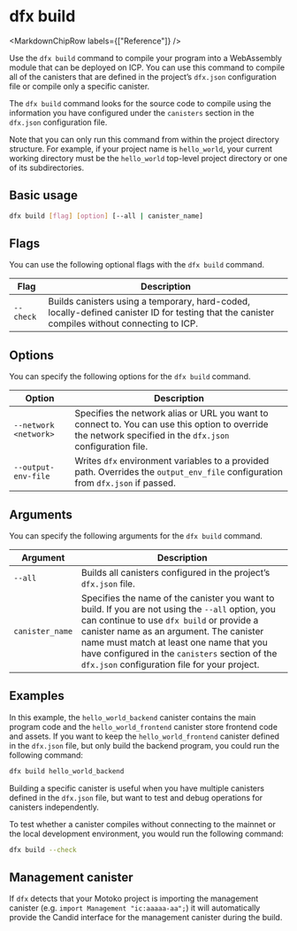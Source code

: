 
# dfx build

<MarkdownChipRow labels={["Reference"]} />

Use the `dfx build` command to compile your program into a WebAssembly module that can be deployed on ICP. You can use this command to compile all of the canisters that are defined in the project’s `dfx.json` configuration file or compile only a specific canister.

The `dfx build` command looks for the source code to compile using the information you have configured under the `canisters` section in the `dfx.json` configuration file.

Note that you can only run this command from within the project directory structure. For example, if your project name is `hello_world`, your current working directory must be the `hello_world` top-level project directory or one of its subdirectories.

## Basic usage

``` bash
dfx build [flag] [option] [--all | canister_name]
```

## Flags

You can use the following optional flags with the `dfx build` command.

| Flag      | Description                                                                                                                                              |
| --------- | -------------------------------------------------------------------------------------------------------------------------------------------------------- |
| `--check` | Builds canisters using a temporary, hard-coded, locally-defined canister ID for testing that the canister compiles without connecting to ICP. |

## Options

You can specify the following options for the `dfx build` command.

| Option                | Description                                                                                                                                                |
| --------------------- | ---------------------------------------------------------------------------------------------------------------------------------------------------------- |
| `--network <network>` | Specifies the network alias or URL you want to connect to. You can use this option to override the network specified in the `dfx.json` configuration file. |
| `--output-env-file`   | Writes `dfx` environment variables to a provided path. Overrides the `output_env_file` configuration from `dfx.json` if passed.                              |

## Arguments

You can specify the following arguments for the `dfx build` command.

| Argument        | Description                                                                                                                                                                                                                                                                                                                              |
| --------------- | ---------------------------------------------------------------------------------------------------------------------------------------------------------------------------------------------------------------------------------------------------------------------------------------------------------------------------------------- |
| `--all`         | Builds all canisters configured in the project’s `dfx.json` file.                                                                                                                                                                                                                                                                 |
| `canister_name` | Specifies the name of the canister you want to build. If you are not using the `--all` option, you can continue to use `dfx build` or provide a canister name as an argument. The canister name must match at least one name that you have configured in the `canisters` section of the `dfx.json` configuration file for your project. |

## Examples


In this example, the `hello_world_backend` canister contains the main program code and the `hello_world_frontend` canister store frontend code and assets. If you want to keep the `hello_world_frontend` canister defined in the `dfx.json` file, but only build the backend program, you could run the following command:

``` bash
dfx build hello_world_backend
```

Building a specific canister is useful when you have multiple canisters defined in the `dfx.json` file, but want to test and debug operations for canisters independently.

To test whether a canister compiles without connecting to the mainnet or the local development environment, you would run the following command:

``` bash
dfx build --check
```

## Management canister

If `dfx` detects that your Motoko project is importing the management canister (e.g. `import Management "ic:aaaaa-aa";`) it will automatically provide the Candid interface for the management canister during the build.
